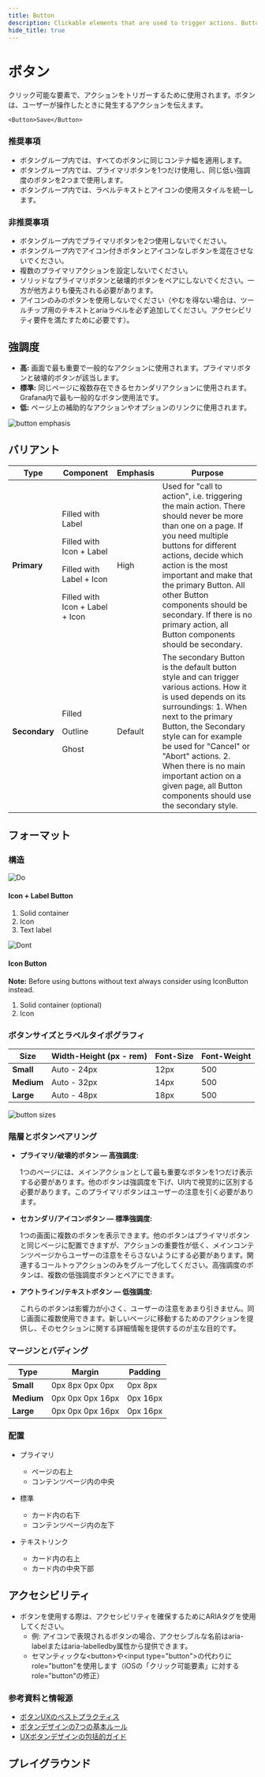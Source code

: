 ```yaml
---
title: Button
description: Clickable elements that are used to trigger actions. Buttons communicate what action will occur when users interact with it.
hide_title: true
---
```


# ボタン <Badge text='ready' color='green'></Badge> <StorybookLink path='/story/buttons-button--basic'/>

クリック可能な要素で、アクションをトリガーするために使用されます。ボタンは、ユーザーが操作したときに発生するアクションを伝えます。

```tsx live
<Button>Save</Button>
```

### 推奨事項

- ボタングループ内では、すべてのボタンに同じコンテナ幅を適用します。
- ボタングループ内では、プライマリボタンを1つだけ使用し、同じ低い強調度のボタンを2つまで使用します。
- ボタングループ内では、ラベルテキストとアイコンの使用スタイルを統一します。

### 非推奨事項

- ボタングループ内でプライマリボタンを2つ使用しないでください。
- ボタングループ内でアイコン付きボタンとアイコンなしボタンを混在させないでください。
- 複数のプライマリアクションを設定しないでください。
- ソリッドなプライマリボタンと破壊的ボタンをペアにしないでください。一方が他方よりも優先される必要があります。
- アイコンのみのボタンを使用しないでください（やむを得ない場合は、ツールチップ用のテキストとariaラベルを必ず追加してください。アクセシビリティ要件を満たすために必要です）。

## 強調度

- **高:** 画面で最も重要で一般的なアクションに使用されます。プライマリボタンと破壊的ボタンが該当します。
- **標準:** 同じページに複数存在できるセカンダリアクションに使用されます。Grafana内で最も一般的なボタン使用法です。
- **低:** ページ上の補助的なアクションやオプションのリンクに使用されます。

![button emphasis](/img/button.emphasis.png 'ボタンの強調度の視覚的表現')

## バリアント

| Type          | Component                                                                                                                        | Emphasis | Purpose                                                                                                                                                                                                                                                                                                                                                               |
| ------------- | -------------------------------------------------------------------------------------------------------------------------------- | -------- | --------------------------------------------------------------------------------------------------------------------------------------------------------------------------------------------------------------------------------------------------------------------------------------------------------------------------------------------------------------------- |
| **Primary**   | <p>Filled with Label</p> <p>Filled with Icon + Label </p> <p>Filled with Label + Icon</p> <p>Filled with Icon + Label + Icon</p> | High     | Used for "call to action", i.e. triggering the main action. There should never be more than one on a page. If you need multiple buttons for different actions, decide which action is the most important and make that the primary Button. All other Button components should be secondary. If there is no primary action, all Button components should be secondary. |
| **Secondary** | <p>Filled</p> <p>Outline</p> <p>Ghost</p>                                                                                        | Default  | The secondary Button is the default button style and can trigger various actions. How it is used depends on its surroundings: 1. When next to the primary Button, the Secondary style can for example be used for "Cancel" or "Abort" actions. 2. When there is no main important action on a given page, all Button components should use the secondary style.       |

## フォーマット

### 構造

<div className='two-images-comparison'>

<div>

![Do](/img/button.anatomy.a.png)

#### Icon + Label Button

1. Solid container
2. Icon
3. Text label

</div>

<div>

![Dont](/img/button.anatomy.b.png)

#### Icon Button

**Note:** Before using buttons without text always consider using IconButton instead.

1. Solid container (optional)
2. Icon

</div>

</div>

### ボタンサイズとラベルタイポグラフィ

| Size       | Width-Height (px - rem) | Font-Size | Font-Weight |
| ---------- | ----------------------- | --------- | ----------- |
| **Small**  | Auto - 24px             | 12px      | 500         |
| **Medium** | Auto - 32px             | 14px      | 500         |
| **Large**  | Auto - 48px             | 18px      | 500         |

![button sizes](/img/button.sizes.png 'ボタンサイズの視覚的表現')

### 階層とボタンペアリング

- **プライマリ/破壊的ボタン — 高強調度:**

  1つのページには、メインアクションとして最も重要なボタンを1つだけ表示する必要があります。他のボタンは強調度を下げ、UI内で視覚的に区別する必要があります。このプライマリボタンはユーザーの注意を引く必要があります。

- **セカンダリ/アイコンボタン — 標準強調度:**

  1つの画面に複数のボタンを表示できます。他のボタンはプライマリボタンと同じページに配置できますが、アクションの重要性が低く、メインコンテンツページからユーザーの注意をそらさないようにする必要があります。関連するコールトゥアクションのみをグループ化してください。高強調度のボタンは、複数の低強調度ボタンとペアにできます。

- **アウトライン/テキストボタン — 低強調度:**

  これらのボタンは影響力が小さく、ユーザーの注意をあまり引きません。同じ画面に複数使用できます。新しいページに移動するためのアクションを提供し、そのセクションに関する詳細情報を提供するのが主な目的です。

### マージンとパディング

| Type       | Margin           | Padding  |
| ---------- | ---------------- | -------- |
| **Small**  | 0px 8px 0px 0px  | 0px 8px  |
| **Medium** | 0px 0px 0px 16px | 0px 16px |
| **Large**  | 0px 0px 0px 16px | 0px 16px |

### 配置

- プライマリ

  - ページの右上
  - コンテンツページ内の中央

- 標準

  - カード内の右下
  - コンテンツページ内の左下

- テキストリンク

  - カード内の右上
  - カード内の中央下部

## アクセシビリティ

- ボタンを使用する際は、アクセシビリティを確保するためにARIAタグを使用してください。
  - 例: アイコンで表現されるボタンの場合、アクセシブルな名前はaria-labelまたはaria-labelledby属性から提供できます。
  - セマンティックな&lt;button&gt;や&lt;input type="button"&gt;の代わりにrole="button"を使用します（iOSの「クリック可能要素」に対するrole="button"の修正）

### 参考資料と情報源

- [ボタンUXのベストプラクティス](https://uxplanet.org/5-best-practices-for-designing-effective-buttons-71a4a33e6d26)
- [ボタンデザインの7つの基本ルール](https://uxplanet.org/7-basic-rules-for-button-design-63dcdf5676b4)
- [UXボタンデザインの包括的ガイド](https://www.invisionapp.com/inside-design/comprehensive-guide-designing-ux-buttons/)

## プレイグラウンド

<ComponentEmbed path="/story/buttons-button--basic" />